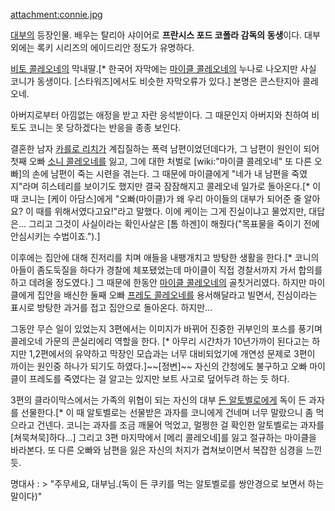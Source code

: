 attachment:connie.jpg

[[대부]]의 등장인물. 배우는 탈리아 샤이어로 '''프란시스 포드 코폴라 감독의 동생'''이다. 대부 외에는 록키 시리즈의 에이드리안 정도가 유명하다.

[[비토 콜레오네]]의 막내딸.[* 한국어 자막에는 [[마이클 콜레오네]]의 누나로 나오지만 사실 코니가 동생이다. [스타워즈]에서도 비슷한 자막오류가 있다.] 본명은 콘스탄지아 콜레오네.

아버지로부터 아낌없는 애정을 받고 자란 응석받이다. 그 때문인지 아버지와 친하여 비토도 코니는 못 당하겠다는 반응을 종종 보인다.

결혼한 남자 [[카를로 리치]]가 계집질하는 폭력 남편이었던데다가, 그 남편이 원인이 되어 첫째 오빠 [[소니 콜레오네]]를 잃고, 그에 대한 처벌로 [wiki:"마이클 콜레오네" 또 다른 오빠]의 손에 남편이 죽는 시련을 겪는다. 그 때문에 마이클에게 "네가 내 남편을 죽였지"라며 히스테리를 보이기도 했지만 결국 잠잠해지고 콜레오네 일가로 돌아온다.[* 이 때 코니는 [케이 아담스]에게 "오빠(마이클)가 왜 우리 아이들의 대부가 되어준 줄 알아요? 이 때를 위해서였다고요!"라고 말했다. 이에 케이는 그게 진실이냐고 물었지만, 대답은... 그리고 그것이 사실이라는 확인사살은 [톰 하겐]이 해줬다("목표물을 죽이기 전에 안심시키는 수법이죠.").]

이후에는 집안에 대해 진저리를 치며 애들을 내팽개치고 방탕한 생활을 한다.[* 코니의 아들이 좀도둑질을 하다가 경찰에 체포됐었는데 마이클이 직접 경찰서까지 가서 합의를 하고 데려올 정도였다.] 그 때문에 한동안 [[마이클 콜레오네]]의 골칫거리였다. 하지만 마이클에게 집안을 배신한 둘째 오빠 [[프레도 콜레오네]]를 용서해달라고 빌면서, 진심이라는 표시로 방탕한 과거를 접고 집안으로 돌아온다. 하지만...

그동안 무슨 일이 있었는지 3편에서는 이미지가 바뀌어 진중한 귀부인의 포스를 풍기며 콜레오네 가문의 콘실리에리 역할을 한다. [* 아무리 시간차가 10년가까이 된다고는 하지만 1,2편에서의 유약하고 막장인 모습과는 너무 대비되었기에 개연성 문제로 3편이 까이는 원인중 하나가 되기도 하였다.]~~[정변]~~ 자신의 간청에도 불구하고 오빠 마이클이 프레도를 죽였다는 걸 알고는 있지만 보트 사고로 덮어두려 하는 듯 하다.

3편의 클라이막스에서는 가족의 위협이 되는 자신의 대부 [[돈 알토벨로]]에게 독이 든 과자를 선물한다.[* 이 때 알토벨로는 선물받은 과자를 코니에게 건네며 너무 말랐으니 좀 먹으라고 건넨다. 코니는 과자를 조금 깨물어 먹었고, 멀쩡한 걸 확인한 알토벨로는 과자를 [쳐묵쳐묵]하다...] 그리고 3편 마지막에서 [메리 콜레오네]를 잃고 절규하는 마이클을 바라본다. 또 다른 오빠와 남편을 잃은 자신의 처지가 겹쳐보이면서 복잡한 심경을 느낀 듯.

명대사 :
> "주무세요, 대부님.(독이 든 쿠키를 먹는 알토벨로를 쌍안경으로 보면서 하는 말이다)"
